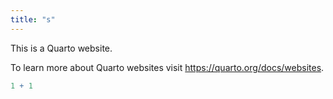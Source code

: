 ```yaml
---
title: "s"
---
```


This is a Quarto website.

To learn more about Quarto websites visit <https://quarto.org/docs/websites>.

```r
1 + 1
```
